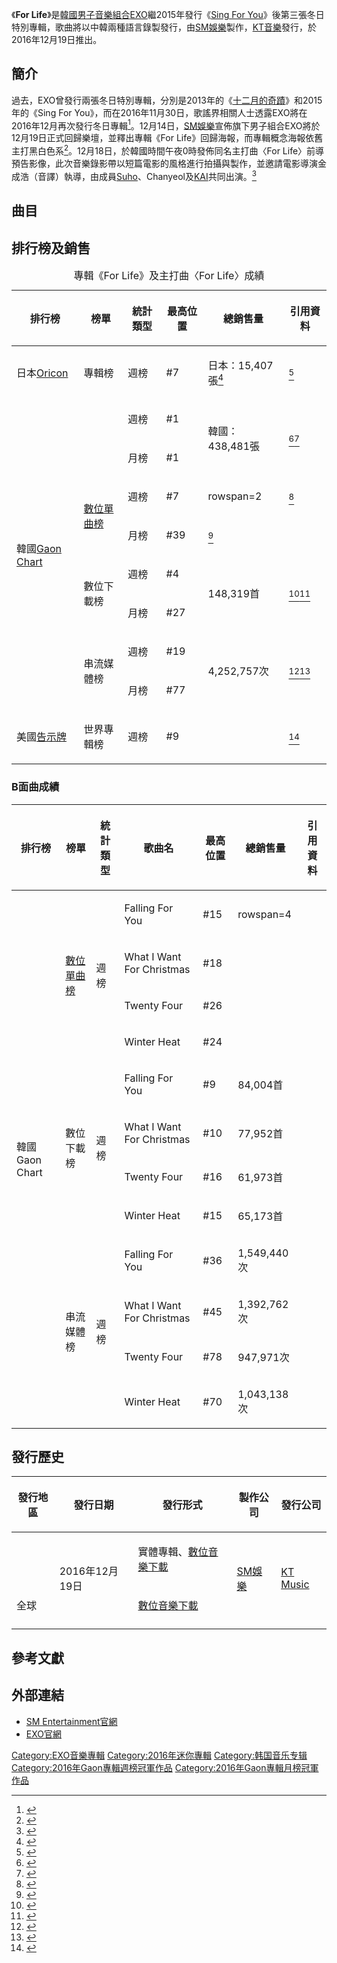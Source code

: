 {{Infobox album 
| Name           = For Life
| Type           = 迷你專輯
| Artist         = [[EXO|EXO]]
| Cover          = EXO - For Life.jpg
| Caption        = 
| Released       = 2016年12月19日
| Genre          = 
| Length         = 
| Language       = [[韓語|韓語]] / [[汉语|汉语]]
| Label          = [[SM娛樂|SM娛樂]]（製作）<br />[[韓國通訊|KT Music]]（發行）
| Producer       = [[李秀滿|李秀滿]]
| Reviews        = 
| Last album     = [[EX'ACT|EX'ACT]]<br />（2016年）
| This album     = '''For Life<br />（2016年）'''
| Next album     =[[The_War|The War]]<br/>（2017年）
| Misc =  
| Upper caption  = 
}}

《'''For Life'''》是[[韓國|韓國]][[男子音樂組合|男子音樂組合]][[EXO|EXO]]繼2015年發行《[[Sing_For_You|Sing For You]]》後第三張冬日特別專輯，歌曲將以中韓兩種語言錄製發行，由[[SM娛樂|SM娛樂]]製作，[[韓國通訊|KT音樂]]發行，於2016年12月19日推出。

== 簡介 ==
過去，EXO曾發行兩張冬日特別專輯，分別是2013年的《[[EXO音乐作品列表|十二月的奇蹟]]》和2015年的《Sing For You》，而在2016年11月30日，歌謠界相關人士透露EXO將在2016年12月再次發行冬日專輯<ref>{{cite web |url=http://times.hinet.net/news/19709913 |title=EXO冬日專輯準備中 12月回歸 |language=中文 |publisher=NOWnews |date=2016-12-01 |accessdate=2016-12-18 |archive-date=2016-12-20 |archive-url=https://web.archive.org/web/20161220170423/http://times.hinet.net/news/19709913 |dead-url=no }}</ref>。12月14日，[[SM娛樂|SM娛樂]]宣佈旗下男子組合EXO將於12月19日正式回歸樂壇，並釋出專輯《For Life》回歸海報，而專輯概念海報依舊主打黑白色系<ref>{{cite web |url=http://times.hinet.net/news/19796028 |title=EXO確定19日發行冬季特別專輯 |language=中文 |publisher=Wow!NEWS |date=2016-12-19 |accessdate=2016-12-18 |archive-date=2016-12-20 |archive-url=https://web.archive.org/web/20161220170121/http://times.hinet.net/news/19796028 |dead-url=no }}</ref>。12月18日，於韓國時間午夜0時發佈同名主打曲〈For Life〉前導預告影像，此次音樂錄影帶以短篇電影的風格進行拍攝與製作，並邀請電影導演金成浩（音譯）執導，由成員[[金俊勉|Suho]]、Chanyeol及[[金鍾仁|KAI]]共同出演。<ref>{{cite web |url=http://www.koreastardaily.com/tc/news/88507 |title=EXO《For Life》預告公開 電影感強 |language=中文 |publisher=韓星網 |date=2016-12-18 |accessdate=2016-12-18 |archive-date=2016-12-18 |archive-url=https://web.archive.org/web/20161218104337/http://www.koreastardaily.com/tc/news/88507 |dead-url=no }}</ref>

== 曲目 ==
{{tracklist
| full_width      = yes
| collapsed       = 
| headline        = CD1
| extra_column    = 
| total_length    = 17:59

| title1          = For Life
| note1           =
| lyrics1         = [[Kenzie|Kenzie]]
| music1          = Kenzie<br>{{link-en|Matthew Tishler|Matthew Tishler}}<br>Aaron Benward
| arranger1       = Kenzie<br>Matthew Tishler<br>Aaron Benward
| length1         = 3:58

| title2          = Falling For You
| note2           =
| lyrics2         = Seo Ji-eum
| music2          = DOM<br>Richard Garcia<br>Andreas Stone Johansson<br>Allison Kaplan
| arranger2       = DOM<br>Richard Garcia<br>Andreas Stone Johansson<br>Allison Kaplan
| length2         = 3:24

| title3          = What I Want For Christmas
| note3           =
| lyrics3         = JQ, Seo Lim
| music3          = Bum<br>Chek Parren<br>J. Lewis<br>Sidnie Tipton
| arranger3       = Bum<br>Chek Parren
| length3         = 3:22

| title4          = Twenty Four
| note4           =
| lyrics4         = Lee Yoo-jin
| music4          = Joseph `Joe Millionaire` Foster<br>Tay Jasper<br>Leven Kali<br>Otha `Vakseen` Davis III<br>MZMC
| arranger4       = Joe `Joe Millionaire` Foster
| length4         = 3:40

| title5          = Winter Heat
| note5           =
| lyrics5         = Kim Min-ji
| music5          = {{link-en|Andreas Öberg|Andreas Öberg}}<br>Maria Marcus<br>Andrew Choi
| arranger5       = Maria Marcus
| length5         = 3:35
}}

{{tracklist
| full_width      = yes
| collapsed       = 
| headline        = CD2
| extra_column    = 
| total_length    = 17:59

| title1          = 一生一事
| note1           = For Life
| lyrics1         = 小寒
| music1          = Kenzie<br>{{link-en|Matthew Tishler|Matthew Tishler}}<br>Aaron Benward
| arranger1       = Kenzie<br>Matthew Tishler<br>Aaron Benward
| length1         = 3:58

| title2          = 億萬分之一的奇蹟
| note2           = Falling For You
| lyrics2         = Yang Yao-cheng
| music2          = DOM, Richard Garcia, Andreas Stone Johansson, Allison Kaplan
| arranger2       = DOM, Richard Garcia, Andreas Stone Johansson, Allison Kaplan
| length2         = 3:24

| title3          = 再續冬季
| note3           = What I Want For Christmas
| lyrics3         = Wang Jing-yun
| music3          = Bum, Chek Parren, J. Lewis, Sidnie Tipton
| arranger3       = Bum, Chek Parren
| length3         = 3:22

| title4          = 二十四小時
| note4           = Twenty Four
| lyrics4         = Son Lee Eun
| music4          = Joseph `Joe Millionaire` Foster<br>Tay Jasper<br>Leven Kali<br>Otha `Vakseen` Davis III<br>MZMC
| arranger4       = Joe `Joe Millionaire` Foster
| length4         = 3:40

| title5          = 暖冬
| note5           = Winter Heat
| lyrics5         = 小寒
| music5          = {{link-en|Andreas Öberg|Andreas Öberg}}<br>Maria Marcus<br>Andrew Choi
| arranger5       = Maria Marcus
| length5         = 3:35
}}

==排行榜及銷售==
{| class="wikitable" style="text-align:center;"
|+專輯《For Life》及主打曲〈For Life〉成績
|-
!排行榜||榜單||統計類型||最高位置||總銷售量||引用資料
|-
|日本[[Oricon|Oricon]]||專輯榜||週榜||#7||日本：15,407張<ref>{{cite web|url=http://theqoo.net/index.php?mid=japan&category=26063&document_srl=378990284|title=2016 Oricon Chart – December Week 3|accessdate=2016-12-28|work=Oricon|language=ja|archive-date=2016-12-27|archive-url=https://web.archive.org/web/20161227202853/http://theqoo.net/index.php?mid=japan&category=26063&document_srl=378990284|dead-url=no}}</ref>
|<ref>{{cite web|title=週間　CDアルバムランキング  2015年12月21日付|url=http://www.oricon.co.jp/rank/ja/w/2015-12-21/p/3/|work=Oricon|accessdate=2016-12-28|language=ja|archive-date=2016-03-21|archive-url=https://www.webcitation.org/6gBFMfQI3?url=http://www.oricon.co.jp/rank/ja/w/2015-12-21/p/3/|dead-url=no}}</ref>
|-
|rowspan=8|韓國[[Gaon_Chart|Gaon Chart]]||rowspan=2|{{le|專輯榜|Gaon Album Chart}}||週榜||#1||rowspan=2|韓國：438,481張||rowspan=2|<ref>{{cite web|title=2016년 52주차 Album Chart|url=http://gaonchart.co.kr/main/section/chart/album.gaon?nationGbn=T&serviceGbn=&targetTime=52&hitYear=2016&termGbn=week|website=gaon chart|accessdate=2017-01-02|language=ko|archive-date=2018-06-12|archive-url=https://web.archive.org/web/20180612184406/http://www.gaonchart.co.kr/main/section/chart/album.gaon?nationGbn=T&serviceGbn=&targetTime=52&hitYear=2016&termGbn=week|dead-url=no}}</ref><ref>{{cite web|title=2016년 12월 Album Chart|url=http://gaonchart.co.kr/main/section/chart/album.gaon?nationGbn=T&serviceGbn=&termGbn=month|website=gaon|accessdate=2017-01-11|language=ko|archive-date=2016-07-11|archive-url=https://web.archive.org/web/20160711061812/http://gaonchart.co.kr/main/section/chart/album.gaon?nationGbn=T&serviceGbn=&termGbn=month|dead-url=no}}</ref>
|-
|月榜||#1
|-
|rowspan=2|[[數位單曲榜|數位單曲榜]]||週榜||#7||rowspan=2 {{n/a}}||<ref name=gaon單曲週榜>{{cite web|title=2016년 52주차 Digital Chart|url=http://gaonchart.co.kr/main/section/chart/online.gaon?nationGbn=T&serviceGbn=ALL&targetTime=52&hitYear=2016&termGbn=week|website=gaon chart|accessdate=2017-01-02|language=ko|archive-date=2016-12-29|archive-url=https://web.archive.org/web/20161229170830/http://gaonchart.co.kr/main/section/chart/online.gaon?nationGbn=T&serviceGbn=ALL&targetTime=52&hitYear=2016&termGbn=week|dead-url=no}}</ref>
|-
|月榜||#39||<ref>{{cite web|title=2016년 12월 Digital Chart|url=http://gaonchart.co.kr/main/section/chart/online.gaon?nationGbn=T&serviceGbn=ALL&targetTime=12&hitYear=2016&termGbn=month|website=gaon|accessdate=2017-01-11|language=ko|archive-date=2017-01-09|archive-url=https://web.archive.org/web/20170109185144/http://gaonchart.co.kr/main/section/chart/online.gaon?nationGbn=T&serviceGbn=ALL&targetTime=12&hitYear=2016&termGbn=month|dead-url=no}}</ref>

|-
|rowspan=2|數位下載榜||週榜||#4||rowspan=2|148,319首||rowspan=2|<ref name=gaon下載週榜>{{cite web|title=2016년 52주차 Download Chart|url=http://gaonchart.co.kr/main/section/chart/online.gaon?nationGbn=T&serviceGbn=S1020&targetTime=52&hitYear=2016&termGbn=week|website=gaon chart|accessdate=2017-01-02|language=ko|archive-date=2018-06-12|archive-url=https://web.archive.org/web/20180612141628/http://gaonchart.co.kr/main/section/chart/online.gaon?nationGbn=T&serviceGbn=S1020&targetTime=52&hitYear=2016&termGbn=week|dead-url=no}}</ref><ref name="gaon下載月榜">{{cite web|title=2016년 12월 Download Chart|url=http://gaonchart.co.kr/main/section/chart/online.gaon?nationGbn=T&serviceGbn=S1020&targetTime=12&hitYear=2016&termGbn=month|website=gaon|accessdate=2017-01-11|archive-date=2017-01-10|archive-url=https://web.archive.org/web/20170110014820/http://www.gaonchart.co.kr/main/section/chart/online.gaon?serviceGbn=S1020&termGbn=month&hitYear=2016&targetTime=12&nationGbn=T|dead-url=no}}</ref>
|-
|月榜||#27
|-
|rowspan=2|串流媒體榜||週榜||#19||rowspan=2|4,252,757次||rowspan=2|<ref>{{cite web|title=2016년 52주차 Streaming Chart|url=http://gaonchart.co.kr/main/section/chart/online.gaon?nationGbn=T&serviceGbn=S1040&targetTime=52&hitYear=2016&termGbn=week|website=gaon chart|accessdate=2017-01-02|language=ko|archive-date=2016-12-29|archive-url=https://web.archive.org/web/20161229101210/http://gaonchart.co.kr/main/section/chart/online.gaon?nationGbn=T&serviceGbn=S1040&targetTime=52&hitYear=2016&termGbn=week|dead-url=no}}</ref><ref>{{cite web|title=2016년 12월 Streaming Chart|url=http://gaonchart.co.kr/main/section/chart/online.gaon?nationGbn=T&serviceGbn=S1040&targetTime=12&hitYear=2016&termGbn=month|website=gaon|accessdate=2017-01-11|language=ko|archive-date=2017-01-09|archive-url=https://web.archive.org/web/20170109184858/http://gaonchart.co.kr/main/section/chart/online.gaon?nationGbn=T&serviceGbn=S1040&targetTime=12&hitYear=2016&termGbn=month|dead-url=no}}</ref>

|-
|月榜||#77
|-
|美國[[告示牌|告示牌]]||世界專輯榜||週榜||#9||{{n/a}}||<ref>{{cite web|title=告示牌世界專輯榜（JANUARY 7, 2017）|url=http://www.billboard.com/charts/world-albums/2017-01-07|website=告示牌|accessdate=2017-01-02|language=en|archive-date=2016-12-29|archive-url=https://web.archive.org/web/20161229040302/http://www.billboard.com/charts/world-albums/2017-01-07|dead-url=no}}</ref>
|}

===B面曲成績===
{| class="wikitable sortable" style="text-align:center;"
|-
!排行榜||榜單||統計類型||歌曲名||最高位置||總銷售量||引用資料
|-
|rowspan=12|韓國Gaon Chart||rowspan=4|[[數位單曲榜|數位單曲榜]]||rowspan=4|週榜||Falling For You||#15||rowspan=4 {{n/a}}||rowspan=4|{{r|gaon單曲週榜}}
|-
|What I Want For Christmas||#18
|-
|Twenty Four||#26
|-
|Winter Heat||#24
|-
|rowspan=4|數位下載榜||rowspan=4|週榜||Falling For You||#9||84,004首||rowspan=4|{{r|gaon下載週榜}}
|-
|What I Want For Christmas||#10||77,952首
|-
|Twenty Four||#16||61,973首
|-
|Winter Heat||#15||65,173首
|-
|rowspan=4|串流媒體榜||rowspan=4|週榜||Falling For You||#36||1,549,440次||rowspan=4|{{r|gaon下載週榜}}
|-
|What I Want For Christmas||#45||1,392,762次
|-
|Twenty Four||#78||947,971次
|-
|Winter Heat||#70||1,043,138次
|}

== 發行歷史 ==
{| class="wikitable" style=text-align:center width="70%"
|-
! 發行地區 !! 發行日期 !! 發行形式 !! 製作公司 !! 發行公司
|-
| {{KOR}} || rowspan="2"|2016年12月19日 || 實體專輯、[[數位音樂下載|數位音樂下載]] || rowspan="2"|[[SM娛樂|SM娛樂]] || rowspan="2"|[[韓國通訊|KT Music]]
|-
| 全球 || [[數位音樂下載|數位音樂下載]]
|-
|}

== 參考文獻 ==
{{reflist}}

== 外部連結 ==
* [http://www.smtown.com/ SM Entertainment官網]{{Wayback|url=http://www.smtown.com/ |date=20060424164456 }}
* [http://exo.smtown.com/ EXO官網]{{Wayback|url=http://exo.smtown.com/ |date=20170731203138 }}

{{Portal bar|大韩民国|音乐}}
{{EXO}}
{{Gaon專輯週榜冠軍 (2016年)|2016年12月24日}}
{{Gaon專輯月榜冠軍 (2010年代後期)|2016年12月}}

[[Category:EXO音樂專輯|Category:EXO音樂專輯]]
[[Category:2016年迷你專輯|Category:2016年迷你專輯]]
[[Category:韩国音乐专辑|Category:韩国音乐专辑]]
[[Category:2016年Gaon專輯週榜冠軍作品|Category:2016年Gaon專輯週榜冠軍作品]]
[[Category:2016年Gaon專輯月榜冠軍作品|Category:2016年Gaon專輯月榜冠軍作品]]